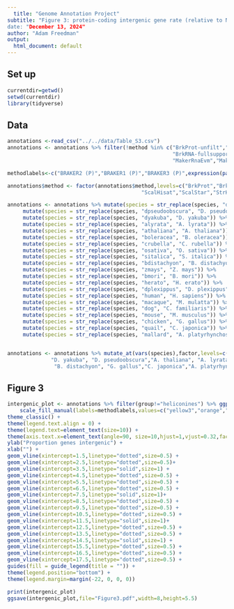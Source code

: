 ```yaml
---
  title: "Genome Annotation Project"
subtitle: "Figure 3: protein-coding intergenic gene rate (relative to NCBI): 
date: "December 13, 2024"
author: "Adam Freedman"
output: 
  html_document: default
---
```

  
## Set up
```r
currentdir=getwd()
setwd(currentdir)
library(tidyverse)
``` 

## Data
```r
annotations <-read_csv("../../data/Table_S3.csv")
annotations <- annotations %>% filter(!method %in% c("BrkProt-unfilt","BrkProt-fullsupport","BrkRNA-unfilt",
                                                     "BrkRNA-fullsupport","CGPdenovo","TSEBRA","MakerNoRnaNoEvm",
                                                     "MakerRnaEvm","MakerNoRnaEvm")) 

methodlabels<-c("BRAKER2 (P)","BRAKER1 (P)","BRAKER3 (P)",expression(paste(CGP[protein]," (P)")),expression(paste(CGP[RNA]," (P)")),expression(Scallop[HISAT2]),expression(Scallop[STAR]),expression(Stringtie[HISAT2]),expression(Stringtie[STAR]),"MAKER (P)","TOGA (P)","Liftoff")

annotations$method <- factor(annotations$method,levels=c("BrkProt","BrkRNA","Braker3","CGPprotein","CGPrnaseq",
                                           "ScalHisat","ScalStar","StrHisat","StrStar","MakerRnaNoEvm","TOGA","liftoff"))

annotations <- annotations %>% mutate(species = str_replace(species, "dmelanogaster", "D. melanogaster")) %>%
     mutate(species = str_replace(species, "dpseudoobscura", "D. pseudoobscura")) %>%  
     mutate(species = str_replace(species, "dyakuba", "D. yakuba")) %>%
     mutate(species = str_replace(species, "alyrata", "A. lyrata")) %>%
     mutate(species = str_replace(species, "athaliana", "A. thaliana")) %>%
     mutate(species = str_replace(species, "boleracea", "B. oleracea")) %>%
     mutate(species = str_replace(species, "crubella", "C. rubella")) %>%
     mutate(species = str_replace(species, "osativa", "O. sativa")) %>%
     mutate(species = str_replace(species, "sitalica", "S. italica")) %>%
     mutate(species = str_replace(species, "bdistachyon", "B. distachyon")) %>%
     mutate(species = str_replace(species, "zmays", "Z. mays")) %>%
     mutate(species = str_replace(species, "bmori", "B. mori")) %>%
     mutate(species = str_replace(species, "herato", "H. erato")) %>%
     mutate(species = str_replace(species, "dplexippus", "D. plexippus")) %>%
     mutate(species = str_replace(species, "human", "H. sapiens")) %>%
     mutate(species = str_replace(species, "macaque", "M. mulatta")) %>%
     mutate(species = str_replace(species, "dog", "C. familiaris")) %>%
     mutate(species = str_replace(species, "mouse", "M. musculus")) %>%
     mutate(species = str_replace(species, "chicken", "G. gallus")) %>%
     mutate(species = str_replace(species, "quail", "C. japonica")) %>%
     mutate(species = str_replace(species, "mallard", "A. platyrhynchos"))


annotations <- annotations %>% mutate_at(vars(species),factor,levels=c("D. melanogaster",
              "D. yakuba", "D. pseudoobscura","A. thaliana", "A. lyrata","C. rubella","B. oleracea","Z. mays","S. italica","O. sativa",
               "B. distachyon", "G. gallus","C. japonica","A. platyrhynchos","H. sapiens","M. mulatta","M. musculus","C. familiaris","H. erato","D. plexippus","B. mori"))
```


## Figure 3
```r
intergenic_plot <- annotations %>% filter(group!="heliconines") %>% ggplot(aes(x=species,y=intergenic_genes/pcodgenes_wCDS)) + geom_point(aes(fill=method),color="black",pch=21,position = position_jitter(w = 0.33,h = 0),alpha=0.7,size=2.8) +
    scale_fill_manual(labels=methodlabels,values=c("yellow3","orange","brown4", "red","coral3", "lightskyblue", "royalblue3","darkorchid3", "magenta","gray72","green3","seagreen")) + 
theme_classic() +
theme(legend.text.align = 0) + 
theme(legend.text=element_text(size=10)) +
theme(axis.text.x=element_text(angle=90, size=10,hjust=1,vjust=0.32,face="italic")) + 
ylab("Proportion genes intergenic") +
xlab("") + 
geom_vline(xintercept=1.5,linetype="dotted",size=0.5) +
geom_vline(xintercept=2.5,linetype="dotted",size=0.5)+
geom_vline(xintercept=3.5,linetype="solid",size=1) +
geom_vline(xintercept=4.5,linetype="dotted",size=0.5) +
geom_vline(xintercept=5.5,linetype="dotted",size=0.5) +
geom_vline(xintercept=6.5,linetype="dotted",size=0.5) +
geom_vline(xintercept=7.5,linetype="solid",size=1)+
geom_vline(xintercept=8.5,linetype="dotted",size=0.5) +
geom_vline(xintercept=9.5,linetype="dotted",size=0.5) +
geom_vline(xintercept=10.5,linetype="dotted",size=0.5) +
geom_vline(xintercept=11.5,linetype="solid",size=1)+
geom_vline(xintercept=12.5,linetype="dotted",size=0.5) +
geom_vline(xintercept=13.5,linetype="dotted",size=0.5) +
geom_vline(xintercept=14.5,linetype="solid",size=1) +
geom_vline(xintercept=15.5,linetype="dotted",size=0.5) +
geom_vline(xintercept=16.5,linetype="dotted",size=0.5) +
geom_vline(xintercept=17.5,linetype="dotted",size=0.5) +
guides(fill = guide_legend(title = "")) +
theme(legend.position="bottom") +
theme(legend.margin=margin(-22, 0, 0, 0))

print(intergenic_plot)
ggsave(intergenic_plot,file="Figure3.pdf",width=8,height=5.5)
```

